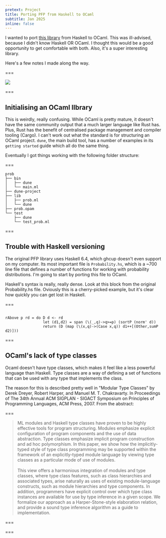 ```yaml
---
pretext: Project
title: Porting PFP from Haskell to OCaml
subtitle: Jan 2025
inline: false
---
```


I wanted to port [this library](https://web.engr.oregonstate.edu/~erwig/papers/PFP_JFP06.pdf) from Haskell to OCaml. This was ill-advised, because I didn't know Haskell OR OCaml. I thought this would be a good opportunity to get comfortable with both. Also, it's a super interesting library.

Here's a few notes I made along the way.

===

![](http://caml.inria.fr/pub/docs/oreilly-book/html/logocaml.gif)

===

## Initialising an OCaml lIbrary

This is weirdly, really confusing. While OCaml is pretty mature, it doesn't have the same community output that a much larger language like Rust has. Plus, Rust has the benefit of centralised package management and compiler tooling (Cargo). I can't work out what the standard is for structuring an OCaml project. `dune`, the main build tool, has a number of examples in its `getting started` guide which all do the same thing.

Eventually I got things working with the following folder structure:

===

```
prob
├── bin
│   ├── dune
│   └── main.ml
├── dune-project
├── lib
│   ├── prob.ml
│   └── dune
├── prob.opam
└── test
    ├── dune
    └── test_prob.ml
```

===

## Trouble with Haskell versioning

The original PFP library uses Haskell 6.4, which ghcup doesn't even support on my computer. Its most important file is `Probability.hs`, which is a ~700 line file that defines a number of functions for working with probability distributions. I'm going to start by porting this file to OCaml.

Haskell's syntax is really, really dense. Look at this block from the original Probability.hs file. Oviously this is a cherry-picked example, but it's clear how quickly you can get lost in Haskell.

===

```

rAbove p rd = do D d <- rd
                 let (d1,d2) = span (\(_,q)->q>=p) (sortP (norm' d))
                 return (D (map (\(x,q)->(Case x,q)) d1++[(Other,sumP d2)]))

```

===

## OCaml's lack of type classes

Ocaml doesn't have type classes, which makes it feel like a less powerful language than Haskell. Type classes are a way of defining a set of functions that can be used with any type that implements the class.

The reason for this is described pretty well in "Modular Type Classes" by Derek Dreyer, Robert Harper, and Manuel M. T. Chakravarty. In Proceedings of The 34th Annual ACM SIGPLAN - SIGACT Symposium on Principles of Programming Languages, ACM Press, 2007. From the abstract:


===

> ML modules and Haskell type classes have proven to be highly effective tools for program structuring. Modules emphasize explicit configuration of program components and the use of data abstraction. Type classes emphasize implicit program construction and ad hoc polymorphism. In this paper, we show how the implicitly-typed style of type class programming may be supported within the framework of an explicitly-typed module language by viewing type classes as a particular mode of use of modules. <br/> <br/> This view offers a harmonious integration of modules and type classes, where type class features, such as class hierarchies and associated types, arise naturally as uses of existing module-language constructs, such as module hierarchies and type components. In addition, programmers have explicit control over which type class instances are available for use by type inference in a given scope. We formalize our approach as a Harper-Stone-style elaboration relation, and provide a sound type inference algorithm as a guide to implementation.

===

===
